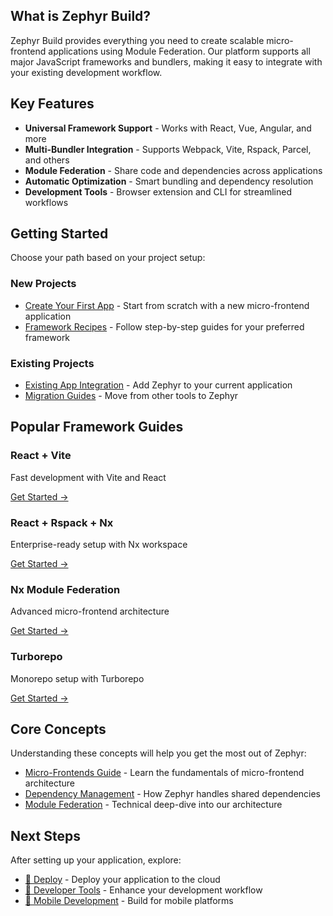 
<BuildDocs />

## What is Zephyr Build?

Zephyr Build provides everything you need to create scalable micro-frontend applications using Module Federation. Our platform supports all major JavaScript frameworks and bundlers, making it easy to integrate with your existing development workflow.

## Key Features

- **Universal Framework Support** - Works with React, Vue, Angular, and more
- **Multi-Bundler Integration** - Supports Webpack, Vite, Rspack, Parcel, and others
- **Module Federation** - Share code and dependencies across applications
- **Automatic Optimization** - Smart bundling and dependency resolution
- **Development Tools** - Browser extension and CLI for streamlined workflows

## Getting Started

Choose your path based on your project setup:

### New Projects
- [Create Your First App](/general/create-mf-app) - Start from scratch with a new micro-frontend application
- [Framework Recipes](/recipes) - Follow step-by-step guides for your preferred framework

### Existing Projects
- [Existing App Integration](/recipes/existing-app) - Add Zephyr to your current application
- [Migration Guides](/how-to/migrate-nx-webpack-to-rspack) - Move from other tools to Zephyr

## Popular Framework Guides

<div className="grid grid-cols-2 gap-4 mt-6">
  <div className="border rounded-lg p-4">
    <h3>React + Vite</h3>
    <p>Fast development with Vite and React</p>
    <a href="/recipes/react-vite" className="text-blue-600">Get Started →</a>
  </div>
  
  <div className="border rounded-lg p-4">
    <h3>React + Rspack + Nx</h3>
    <p>Enterprise-ready setup with Nx workspace</p>
    <a href="/recipes/react-rspack-nx" className="text-blue-600">Get Started →</a>
  </div>
  
  <div className="border rounded-lg p-4">
    <h3>Nx Module Federation</h3>
    <p>Advanced micro-frontend architecture</p>
    <a href="/recipes/nx-mf-app" className="text-blue-600">Get Started →</a>
  </div>
  
  <div className="border rounded-lg p-4">
    <h3>Turborepo</h3>
    <p>Monorepo setup with Turborepo</p>
    <a href="/recipes/turborepo-react" className="text-blue-600">Get Started →</a>
  </div>
</div>

## Core Concepts

Understanding these concepts will help you get the most out of Zephyr:

- [Micro-Frontends Guide](/how-to/mf-guide) - Learn the fundamentals of micro-frontend architecture
- [Dependency Management](/how-to/dependency-management) - How Zephyr handles shared dependencies
- [Module Federation](/general/architecture) - Technical deep-dive into our architecture

## Next Steps

After setting up your application, explore:
- [🚀 Deploy](/deploy) - Deploy your application to the cloud
- [🔧 Developer Tools](/tools) - Enhance your development workflow
- [📱 Mobile Development](/mobile) - Build for mobile platforms